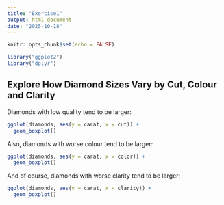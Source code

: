 ```yaml
---
title: "Exercise1"
output: html_document
date: "2025-10-18"
---
```


```r
knitr::opts_chunk$set(echo = FALSE)
```

```r
library("ggplot2")
library("dplyr")
```


## Explore How Diamond Sizes Vary by Cut, Colour and Clarity

Diamonds with low quality tend to be larger:
```r
ggplot(diamonds, aes(y = carat, x = cut)) +
  geom_boxplot()
```

Also, diamonds with worse colour tend to be larger:
```r
ggplot(diamonds, aes(y = carat, x = color)) +
  geom_boxplot()
```

And of course, diamonds with worse clarity tend to be larger:
```r
ggplot(diamonds, aes(y = carat, x = clarity)) +
  geom_boxplot()
```

